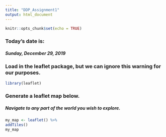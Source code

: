 ```yaml
---
title: "DDP_Assignment1"
output: html_document
---
```


```r
knitr::opts_chunk$set(echo = TRUE)
```

### Today's date is:
##### Sunday, December 29, 2019

### Load in the leaflet package, but we can ignore this warning for our purposes.
```r
library(leaflet)
```

### Generate a leaflet map below.
##### Navigate to any part of the world you wish to explore.
```r
my_map <- leaflet() %>%
addTiles()
my_map
```
